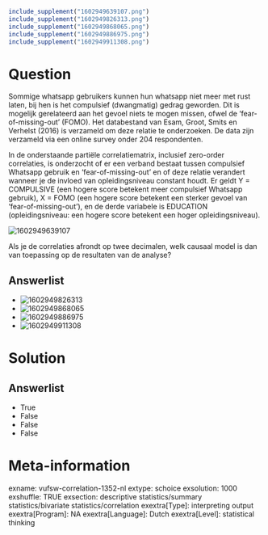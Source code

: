 ```r
include_supplement("1602949639107.png")
include_supplement("1602949826313.png")
include_supplement("1602949868065.png")
include_supplement("1602949886975.png")
include_supplement("1602949911308.png")
```

Question
========
Sommige whatsapp gebruikers kunnen hun whatsapp niet meer met rust
laten, bij hen is het compulsief (dwangmatig) gedrag geworden. Dit is
mogelijk gerelateerd aan het gevoel niets te mogen missen, ofwel de
‘fear-of-missing-out’ (FOMO). Het databestand van Esam, Groot, Smits en
Verhelst (2016) is verzameld om deze relatie te onderzoeken. De data
zijn verzameld via een online survey onder 204 respondenten.  
  
In de onderstaande partiële correlatiematrix, inclusief zero-order
correlaties, is onderzocht of er een verband bestaat tussen compulsief
Whatsapp gebruik en ‘fear-of-missing-out’ en of deze relatie verandert
wanneer je de invloed van opleidingsniveau constant houdt. Er geldt Y =
COMPULSIVE (een hogere score betekent meer compulsief Whatsapp gebruik),
X = FOMO (een hogere score betekent een sterker gevoel van
‘fear-of-missing-out’), en de derde variabele is EDUCATION
(opleidingsniveau: een hogere score betekent een hoger
opleidingsniveau).  
  
<img src="1602949639107.png" class="fr-fic fr-dii tvcss_2"
alt="1602949639107" />  
  
Als je de correlaties afrondt op twee decimalen, welk causaal model is
dan van toepassing op de resultaten van de analyse?

Answerlist
----------
* <img src="1602949826313.png" class="fr-fic fr-dii tvcss_3"
  alt="1602949826313" />
* <img src="1602949868065.png" class="fr-fic fr-dii tvcss_4"
  alt="1602949868065" />
* <img src="1602949886975.png" class="fr-fic fr-dii tvcss_5"
  alt="1602949886975" />
* <img src="1602949911308.png" class="fr-fic fr-dii tvcss_6"
  alt="1602949911308" />

Solution
========










Answerlist
----------
* True
* False
* False
* False

Meta-information
================
exname: vufsw-correlation-1352-nl
extype: schoice
exsolution: 1000
exshuffle: TRUE
exsection: descriptive statistics/summary statistics/bivariate statistics/correlation
exextra[Type]: interpreting output
exextra[Program]: NA
exextra[Language]: Dutch
exextra[Level]: statistical thinking

